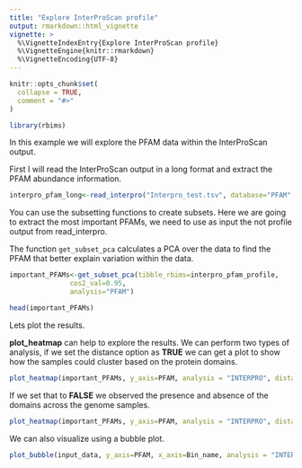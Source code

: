 ```yaml
---
title: "Explore InterProScan profile"
output: rmarkdown::html_vignette
vignette: >
  %\VignetteIndexEntry{Explore InterProScan profile}
  %\VignetteEngine{knitr::rmarkdown}
  %\VignetteEncoding{UTF-8}
---
```


```r
knitr::opts_chunk$set(
  collapse = TRUE,
  comment = "#>"
)
```

```r
library(rbims)
```

In this example we will explore the PFAM data within the InterProScan output.

First I will read the InterProScan output in a long format and extract the PFAM abundance information.

```r
interpro_pfam_long<-read_interpro("Interpro_test.tsv", database="PFAM", profile = F)
```

You can use the subsetting functions to create subsets. Here we are going to extract the most important PFAMs, we need to use as input the not profile output from read_interpro. 

The function `get_subset_pca` calculates a PCA over the data to find the PFAM that better explain variation within the data.

```r
important_PFAMs<-get_subset_pca(tibble_rbims=interpro_pfam_profile, 
               cos2_val=0.95,
               analysis="PFAM")
```

```r
head(important_PFAMs)
```

Lets plot the results.

**plot_heatmap** can help to explore the results. We can perform two types of analysis, if we set the distance option as **TRUE** we can get a plot to show how the samples could cluster based on the protein domains.

```r
plot_heatmap(important_PFAMs, y_axis=PFAM, analysis = "INTERPRO", distance = T)
```

If we set that to **FALSE** we observed the presence and absence of the domains across the genome samples.

```r
plot_heatmap(important_PFAMs, y_axis=PFAM, analysis = "INTERPRO", distance = F)
```

We can also visualize using a bubble plot. 

```r
plot_bubble(input_data, y_axis=PFAM, x_axis=Bin_name, analysis = "INTERPRO", data_experiment = metadata, color_character = Clades)
```






